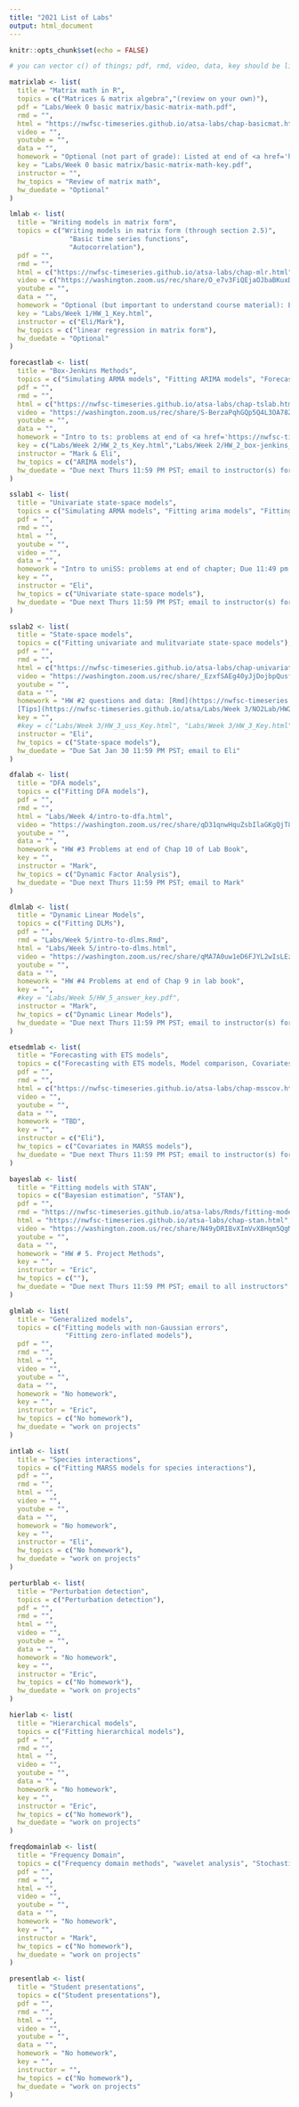 ```yaml
---
title: "2021 List of Labs"
output: html_document
---
```


```r
knitr::opts_chunk$set(echo = FALSE)
```

```r
# you can vector c() of things; pdf, rmd, video, data, key should be links
```

```r
matrixlab <- list(
  title = "Matrix math in R",
  topics = c("Matrices & matrix algebra","(review on your own)"),
  pdf = "Labs/Week 0 basic matrix/basic-matrix-math.pdf",
  rmd = "",
  html = "https://nwfsc-timeseries.github.io/atsa-labs/chap-basicmat.html",
  video = "",
  youtube = "",
  data = "",
  homework = "Optional (not part of grade): Listed at end of <a href='https://nwfsc-timeseries.github.io/atsa-labs/chap-basicmat.html'>Chapter 1</a> in the ATSA lab book.",
  key = "Labs/Week 0 basic matrix/basic-matrix-math-key.pdf",
  instructor = "",
  hw_topics = "Review of matrix math",
  hw_duedate = "Optional"
)
```

```r
lmlab <- list(
  title = "Writing models in matrix form",
  topics = c("Writing models in matrix form (through section 2.5)",
               "Basic time series functions",
               "Autocorrelation"),
  pdf = "",
  rmd = "",
  html = c("https://nwfsc-timeseries.github.io/atsa-labs/chap-mlr.html","https://nwfsc-timeseries.github.io/atsa-labs/chap-ts.html"),
  video = c("https://washington.zoom.us/rec/share/O_e7v3FiQEjaOJbaBKuxDnXr5QEL93M_0FyKUVOH9SM0QUfxPOhCWoBwykgJ_bRC.XBwGGqdt5oz_uEHb?startTime=1610059899000"),
  youtube = "",
  data = "",
  homework = "Optional (but important to understand course material): End of <a href='https://nwfsc-timeseries.github.io/atsa-labs/chap-mlr.html'>Chapter 2</a> in the ATSA lab book.",
  key = "Labs/Week 1/HW_1_Key.html",
  instructor = c("Eli/Mark"),
  hw_topics = c("linear regression in matrix form"),
  hw_duedate = "Optional"
)
```

```r
forecastlab <- list(
  title = "Box-Jenkins Methods",
  topics = c("Simulating ARMA models", "Fitting ARIMA models", "Forecasting with ARIMA models","Box-Jenkins Methods"),
  pdf = "",
  rmd = "",
  html = c("https://nwfsc-timeseries.github.io/atsa-labs/chap-tslab.html", "https://nwfsc-timeseries.github.io/atsa-labs/chap-boxjenkins-.html"),
  video = "https://washington.zoom.us/rec/share/S-BerzaPqhGQp5Q4L3OA78ZLyIsdcd7hmknswl8sqEWjLrt0ldbhVZ-Q_ccsD7oe.Vps_LirtAGpxWItE",
  youtube = "",
  data = "",
  homework = "Intro to ts: problems at end of <a href='https://nwfsc-timeseries.github.io/atsa-labs/chap-tslab.html'>Chapter 4</a> in the ATSA lab book.<br>Fitting ARMA models: problems at end of <a href='https://nwfsc-timeseries.github.io/atsa-labs/chap-boxjenkins-.html'>Chapter 5</a> in the ATSA lab book.",
  key = c("Labs/Week 2/HW_2_ts_Key.html","Labs/Week 2/HW_2_box-jenkins_Key.html"),
  instructor = "Mark & Eli",
  hw_topics = c("ARIMA models"),
  hw_duedate = "Due next Thurs 11:59 PM PST; email to instructor(s) for lab"
)
```

```r
sslab1 <- list(
  title = "Univariate state-space models",
  topics = c("Simulating ARMA models", "Fitting arima models", "Fitting univariate state-space models"),
  pdf = "",
  rmd = "",
  html = "",
  youtube = "",
  video = "",
  data = "",
  homework = "Intro to uniSS: problems at end of chapter; Due 11:49 pm next Thurs",
  key = "",
  instructor = "Eli",
  hw_topics = c("Univariate state-space models"),
  hw_duedate = "Due next Thurs 11:59 PM PST; email to instructor(s) for lab"
)
```

```r
sslab2 <- list(
  title = "State-space models",
  topics = c("Fitting univariate and mulitvariate state-space models"),
  pdf = "",
  rmd = "",
  html = c("https://nwfsc-timeseries.github.io/atsa-labs/chap-univariate-state-space.html", "https://nwfsc-timeseries.github.io/atsa-labs/chap-mss.html"),
  video = "https://washington.zoom.us/rec/share/_EzxfSAEg40yJjDojbpQusfmqr0J_3xdWYsUSiC4P9fX2N3Bn1rBROi0Raw6TO8h.9tyoBEZqcX-alt1P",
  youtube = "",
  data = "",
  homework = "HW #2 questions and data: [Rmd](https://nwfsc-timeseries.github.io/atsa/Labs/Week 3/NO2Lab/HW2-NO2.Rmd), [html](https://nwfsc-timeseries.github.io/atsa/Labs/Week 3/NO2Lab/HW2-NO2.html), [data](https://nwfsc-timeseries.github.io/atsa/Labs/Week 3/NO2Lab/ECNNO2.RData),
  [Tips](https://nwfsc-timeseries.github.io/atsa/Labs/Week 3/NO2Lab/HW2-Tips.html)",
  key = "",
  #key = c("Labs/Week 3/HW_3_uss_Key.html", "Labs/Week 3/HW_3_Key.html"),
  instructor = "Eli",
  hw_topics = c("State-space models"),
  hw_duedate = "Due Sat Jan 30 11:59 PM PST; email to Eli"
)
```

```r
dfalab <- list(
  title = "DFA models",
  topics = c("Fitting DFA models"),
  pdf = "",
  rmd = "",
  html = "Labs/Week 4/intro-to-dfa.html",
  video = "https://washington.zoom.us/rec/share/qD31qnwHquZsbIlaGKgQjT8fxldG6VojtCBUNFLe0TY-2basVH8_vlgYyUITmoR6._HawijuNOGHQ0W7I",
  youtube = "",
  data = "",
  homework = "HW #3 Problems at end of Chap 10 of Lab Book",
  key = "",
  instructor = "Mark",
  hw_topics = c("Dynamic Factor Analysis"),
  hw_duedate = "Due next Thurs 11:59 PM PST; email to Mark"
)
```

```r
dlmlab <- list(
  title = "Dynamic Linear Models",
  topics = c("Fitting DLMs"),
  pdf = "",
  rmd = "Labs/Week 5/intro-to-dlms.Rmd",
  html = "Labs/Week 5/intro-to-dlms.html",
  video = "https://washington.zoom.us/rec/share/qMA7A0uw1eD6FJYL2wIsLEz5SDtipNgK5Qjw_bUEVSfcNh5IncOqFDF-x4AzGOte.U93oJTp68fzUkKLE",
  youtube = "",
  data = "",
  homework = "HW #4 Problems at end of Chap 9 in lab book",
  key = "",
  #key = "Labs/Week 5/HW_5_answer_key.pdf",
  instructor = "Mark",
  hw_topics = c("Dynamic Linear Models"),
  hw_duedate = "Due next Thurs 11:59 PM PST; email to instructor(s) for lab"
)
```

```r
etsedmlab <- list(
  title = "Forecasting with ETS models",
  topics = c("Forecasting with ETS models, Model comparison, Covariates in MARSS models"),
  pdf = "",
  rmd = "",
  html = c("https://nwfsc-timeseries.github.io/atsa-labs/chap-msscov.html", "https://fish-forecast.github.io/Fish-Forecast-Webpage/Exp_Smoothing.html"),
  video = "",
  youtube = "",
  data = "",
  homework = "TBD",
  key = "",
  instructor = c("Eli"),
  hw_topics = c("Covariates in MARSS models"),
  hw_duedate = "Due next Thurs 11:59 PM PST; email to instructor(s) for lab"
)
```

```r
bayeslab <- list(
  title = "Fitting models with STAN",
  topics = c("Bayesian estimation", "STAN"),
  pdf = "",
  rmd = "https://nwfsc-timeseries.github.io/atsa-labs/Rmds/fitting-models-with-stan.Rmd",
  html = "https://nwfsc-timeseries.github.io/atsa-labs/chap-stan.html",
  video = "https://washington.zoom.us/rec/share/N49yDRIBvXImVvX8Hqm5QgM9gAt09Hkj41S-SKK8hfeSgwL0lgIKzdPvVFvn_Uff._edvMfOCxC8NorrV",
  youtube = "",
  data = "",
  homework = "HW # 5. Project Methods",
  key = "",
  instructor = "Eric",
  hw_topics = c(""),
  hw_duedate = "Due next Thurs 11:59 PM PST; email to all instructors"
)
```


```r
glmlab <- list(
  title = "Generalized models",
  topics = c("Fitting models with non-Gaussian errors",
              "Fitting zero-inflated models"),
  pdf = "",
  rmd = "",
  html = "",
  video = "",
  youtube = "",
  data = "",
  homework = "No homework",
  key = "",
  instructor = "Eric",
  hw_topics = c("No homework"),
  hw_duedate = "work on projects"
)
```

```r
intlab <- list(
  title = "Species interactions",
  topics = c("Fitting MARSS models for species interactions"),
  pdf = "",
  rmd = "",
  html = "",
  video = "",
  youtube = "",
  data = "",
  homework = "No homework",
  key = "",
  instructor = "Eli",
  hw_topics = c("No homework"),
  hw_duedate = "work on projects"
)
```

```r
perturblab <- list(
  title = "Perturbation detection",
  topics = c("Perturbation detection"),
  pdf = "",
  rmd = "",
  html = "",
  video = "",
  youtube = "",
  data = "",
  homework = "No homework",
  key = "",
  instructor = "Eric",
  hw_topics = c("No homework"),
  hw_duedate = "work on projects"
)
```

```r
hierlab <- list(
  title = "Hierarchical models",
  topics = c("Fitting hierarchical models"),
  pdf = "",
  rmd = "",
  html = "",
  video = "",
  youtube = "",
  data = "",
  homework = "No homework",
  key = "",
  instructor = "Eric",
  hw_topics = c("No homework"),
  hw_duedate = "work on projects"
)
```


```r
freqdomainlab <- list(
  title = "Frequency Domain",
  topics = c("Frequency domain methods", "wavelet analysis", "Stochastic volatility"),
  pdf = "",
  rmd = "",
  html = "",
  video = "",
  youtube = "",
  data = "",
  homework = "No homework",
  key = "",
  instructor = "Mark",
  hw_topics = c("No homework"),
  hw_duedate = "work on projects"
)
```


```r
presentlab <- list(
  title = "Student presentations",
  topics = c("Student presentations"),
  pdf = "",
  rmd = "",
  html = "",
  video = "",
  youtube = "",
  data = "",
  homework = "No homework",
  key = "",
  instructor = "",
  hw_topics = c("No homework"),
  hw_duedate = "work on projects"
)
```

